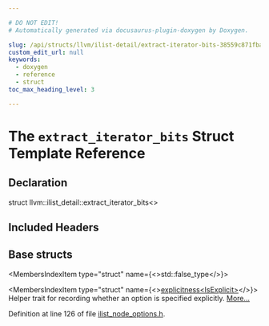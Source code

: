 ```yaml
---

# DO NOT EDIT!
# Automatically generated via docusaurus-plugin-doxygen by Doxygen.

slug: /api/structs/llvm/ilist-detail/extract-iterator-bits-38559c871fba28d992ead51549367f83
custom_edit_url: null
keywords:
  - doxygen
  - reference
  - struct
toc_max_heading_level: 3

---
```





# The `extract_iterator_bits` Struct Template Reference

<DoxygenPage pluginConfig={pluginConfig}>



## Declaration

<CodeBlock>struct llvm::ilist_detail::extract_iterator_bits&lt;&gt;</CodeBlock>

## Included Headers

<IncludesList>
<IncludesListItem
  filePath="llvm/ADT/ilist_node_options.h"
  permalink="/docs/api/files/include/include/llvm/include/llvm/adt/ilist-node-options-h"
  isLocal="true" />
</IncludesList>

## Base structs

<MembersIndex>

<MembersIndexItem
  type="struct"
  name={<>std::false&#95;type</>}>
</MembersIndexItem>

<MembersIndexItem
  type="struct"
  name={<><a href="/docs/api/structs/llvm/ilist-detail/explicitness">explicitness&lt;IsExplicit&gt;</a></>}>
Helper trait for recording whether an option is specified explicitly. <a href="/docs/api/structs/llvm/ilist-detail/explicitness/#details">More...</a>
</MembersIndexItem>

</MembersIndex>


Definition at line 126 of file <a href="/docs/api/files/include/include/llvm/include/llvm/adt/ilist-node-options-h">ilist&#95;node&#95;options.h</a>.

</DoxygenPage>
